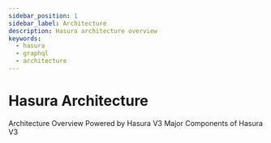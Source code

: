 ```yaml
---
sidebar_position: 1
sidebar_label: Architecture
description: Hasura architecture overview
keywords:
  - hasura
  - graphql
  - architecture
---
```


# Hasura Architecture








Architecture Overview
Powered by Hasura V3
Major Components of Hasura V3
